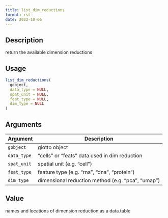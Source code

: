 ```yaml
--- 
title: list_dim_reductions 
format: rst 
date: 2022-10-06 
--- 
```


## Description

return the available dimension reductions


## Usage

```r
list_dim_reductions(
  gobject,
  data_type = NULL,
  spat_unit = NULL,
  feat_type = NULL,
  dim_type = NULL
)
```


## Arguments

Argument      |Description
------------- |----------------
`gobject`     |     giotto object
`data_type`     |     "cells" or "feats" data used in dim reduction
`spat_unit`     |     spatial unit (e.g. "cell")
`feat_type`     |     feature type (e.g. "rna", "dna", "protein")
`dim_type`     |     dimensional reduction method (e.g. "pca", "umap")


## Value

names and locations of dimension reduction as a data.table


